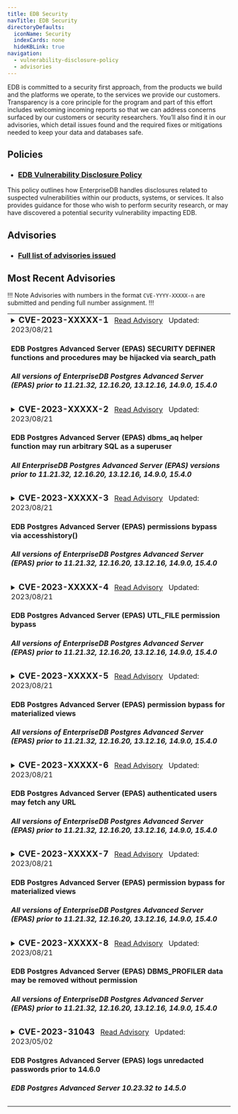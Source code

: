 ```yaml
---
title: EDB Security
navTitle: EDB Security
directoryDefaults:
  iconName: Security
  indexCards: none
  hideKBLink: true
navigation:
  - vulnerability-disclosure-policy
  - advisories
---
```


EDB is committed to a security first approach, from the products we build and the platforms we operate, to the services we provide our customers. Transparency is a core principle for the program and part of this effort includes welcoming incoming reports so that we can address concerns surfaced by our customers or security researchers. You’ll also find it in our advisories, which detail issues found and the required fixes or mitigations needed to keep your data and databases safe.

## Policies

* <h3><a href="vulnerability-disclosure-policy">EDB Vulnerability Disclosure Policy</a></h3>
This policy outlines how EnterpriseDB handles disclosures related to suspected vulnerabilities within our products, systems, or services. It also provides guidance for those who wish to perform security research, or may have discovered a potential security vulnerability impacting EDB.

## Advisories

* <h3><a href="advisories/">Full list of advisories issued</a></h3>

## Most Recent Advisories

!!! Note
Advisories with numbers in the format `CVE-YYYY-XXXXX-n` are submitted and pending full number assignment.
!!!

<table class="table-bordered"><tr><td>
<details><summary><h3 style="display:inline">CVE-2023-XXXXX-1</h3>
<span>
&nbsp;&nbsp;<a href="advisories/cve2023xxxxx1">Read Advisory</a>
&nbsp;&nbsp;Updated: </span><span>2023/08/21</span>
<h4>EDB Postgres Advanced Server (EPAS) SECURITY DEFINER functions and procedures may be hijacked via search_path</h4>
<h5>All versions of EnterpriseDB Postgres Advanced Server (EPAS) prior to 11.21.32, 12.16.20, 13.12.16, 14.9.0, 15.4.0</h5>
</summary>
<hr/>
<em>Summary:</em>&nbsp;
All versions of EnterpriseDB Postgres Advanced Server (EPAS) prior to 11.21.32, 12.16.20, 13.12.16, 14.9.0 and 15.4.0 contain packages, standalone packages and functions that run SECURITY DEFINER but are inadequately secured against search_path attacks. 
<br/>
<a href="advisories/cve2023xxxxx1">Read More...</a>
</details>
</td></tr>


<tr><td>
<details><summary><h3 style="display:inline">CVE-2023-XXXXX-2</h3>
<span>
&nbsp;&nbsp;<a href="advisories/cve2023xxxxx2">Read Advisory</a>
&nbsp;&nbsp;Updated: </span><span>2023/08/21</span>
<h4>EDB Postgres Advanced Server (EPAS) dbms_aq helper function may run arbitrary SQL as a superuser
</h4>
<h5>All EnterpriseDB Postgres Advanced Server (EPAS) versions prior to 11.21.32, 12.16.20, 13.12.16, 14.9.0, 15.4.0 </h5>
</summary>
<hr/>
<em>Summary:</em>&nbsp;
All versions of EnterpriseDB Postgres Advanced Server (EPAS) prior to 11.21.32, 12.16.20, 13.12.16, 14.9.0 and 15.4.0 contain the function _dbms_aq_move_to_exception_queue which may be used to elevate a user’s privileges to superuser. This function accepts the OID of a table, then accesses that table as the superuser using SELECT and DML commands. 
<br/>
<a href="advisories/cve2023xxxxx2">Read More...</a>
</details>
</td></tr>



<tr><td>
<details><summary><h3 style="display:inline">CVE-2023-XXXXX-3</h3>
<span>
&nbsp;&nbsp;<a href="advisories/cve2023xxxxx3">Read Advisory</a>
&nbsp;&nbsp;Updated: </span><span>2023/08/21</span>
<h4>EDB Postgres Advanced Server (EPAS) permissions bypass via accesshistory() 
</h4>
<h5>All versions of EnterpriseDB Postgres Advanced Server (EPAS) prior to 11.21.32, 12.16.20, 13.12.16, 14.9.0, 15.4.0</h5>
</summary>
<hr/>
<em>Summary:</em>&nbsp;
All versions of EnterpriseDB Postgres Advanced Server (EPAS) prior to 11.21.32, 12.16.20, 13.12.16, 14.9.0 and 15.4.0 allow an authenticated user to to obtain information about whether certain files exist on disk, what errors if any occur when attempting to read them, and some limited information about their contents regardless of permissions. This can occur when a superuser has configured one or more directories for filesystem access via CREATE DIRECTORY and adopted certain non-default settings for log_line_prefix and log_connections.  <br/>
<a href="advisories/cve2023xxxxx3">Read More...</a>
</details>
</td></tr>




<tr><td>
<details><summary><h3 style="display:inline">CVE-2023-XXXXX-4</h3>
<span>
&nbsp;&nbsp;<a href="advisories/cve2023xxxxx4">Read Advisory</a>
&nbsp;&nbsp;Updated: </span><span>2023/08/21</span>
<h4>EDB Postgres Advanced Server (EPAS) UTL_FILE permission bypass
</h4>
<h5>All versions of EnterpriseDB Postgres Advanced Server (EPAS) prior to 11.21.32, 12.16.20, 13.12.16, 14.9.0, 15.4.0</h5></summary>
<hr/>
<em>Summary:</em>&nbsp;
All versions of EnterpriseDB Postgres Advanced Server (EPAS) prior to 11.21.32, 12.16.20, 13.12.16, 14.9.0 and 15.4.0 may allow an authenticated user to bypass authorization requirements and access underlying implementation functions. When a superuser has configured file locations using CREATE DIRECTORY, these functions allow users to take a wide range of actions, including read, write, copy, rename, and delete. 
<br/>
<a href="advisories/cve2023xxxxx4">Read More...</a>
</details></td></tr>

<tr><td>
<details><summary><h3 style="display:inline">CVE-2023-XXXXX-5</h3>
<span>
&nbsp;&nbsp;<a href="advisories/cve2023xxxxx5">Read Advisory</a>
&nbsp;&nbsp;Updated: </span><span>2023/08/21</span>
<h4>EDB Postgres Advanced Server (EPAS) permission bypass for materialized views
</h4>
<h5>All versions of EnterpriseDB Postgres Advanced Server (EPAS) prior to 11.21.32, 12.16.20, 13.12.16, 14.9.0, 15.4.0</h5>
</summary>
<hr/>
<em>Summary:</em>&nbsp;
All versions of EnterpriseDB Postgres Advanced Server (EPAS) up to 11.21.32, 12.16.20, 13.12.16, 14.9.0 and 15.4.0 using DBMS_MVIEW allows an authenticated user to refresh any materialized view, regardless of that user’s permissions.  
<br/>
<a href="advisories/cve2023xxxxx5">Read More...</a>
</details></td></tr>

<tr><td>
<details><summary><h3 style="display:inline">CVE-2023-XXXXX-6</h3>
<span>
&nbsp;&nbsp;<a href="advisories/cve2023xxxxx6">Read Advisory</a>
&nbsp;&nbsp;Updated: </span><span>2023/08/21</span>
<h4>EDB Postgres Advanced Server (EPAS) authenticated users may fetch any URL
</h4>
<h5>All versions of EnterpriseDB Postgres Advanced Server (EPAS) prior to 11.21.32, 12.16.20, 13.12.16, 14.9.0, 15.4.0</h5>
</summary>
<hr/>
<em>Summary:</em>&nbsp;
All versions of EnterpriseDB Postgres Advanced Server (EPAS) up to 11.21,32, 12.16.20, 13.12.16, 14.9.0 and 15.4.0 contain the functions `get_url_as_text` and `get_url_as_bytea`. These functions are publicly executable, thus permitting an authenticated user to read any file from the local filesystem or remote system regardless of that user's permissions.
<br/>
<a href="advisories/cve2023xxxxx6">Read More...</a>
</details></td></tr>

<tr><td>
<details><summary><h3 style="display:inline">CVE-2023-XXXXX-7</h3>
<span>
&nbsp;&nbsp;<a href="advisories/cve2023xxxxx7">Read Advisory</a>
&nbsp;&nbsp;Updated: </span><span>2023/08/21</span>
<h4>EDB Postgres Advanced Server (EPAS) permission bypass for materialized views
</h4>
<h5>All versions of EnterpriseDB Postgres Advanced Server (EPAS) prior to 11.21.32, 12.16.20, 13.12.16, 14.9.0, 15.4.0</h5>
</summary>
<hr/>
<em>Summary:</em>&nbsp;
All versions of EnterpriseDB Postgres Advanced Server (EPAS) prior to 11.21.32, 12.16.20, 13.12.16, 14.9.0 and 15.4.0, using UTL_ENCODE allows an authenticated user to read any large object, regardless of that users permissions.
<br/>
<a href="advisories/cve2023xxxxx7">Read More...</a>
</details></td></tr>

<tr><td>
<details><summary><h3 style="display:inline">CVE-2023-XXXXX-8</h3>
<span>
&nbsp;&nbsp;<a href="advisories/cve2023xxxxx8">Read Advisory</a>
&nbsp;&nbsp;Updated: </span><span>2023/08/21</span>
<h4>EDB Postgres Advanced Server (EPAS) DBMS_PROFILER data may be removed without permission
</h4>
<h5>All versions of EnterpriseDB Postgres Advanced Server (EPAS) prior to 11.21.32, 12.16.20, 13.12.16, 14.9.0, 15.4.0</h5>
</summary>
<hr/>
<em>Summary:</em>&nbsp;
All versions of EnterpriseDB Postgres Advanced Server (EPAS) prior to 11.21.32, 12.16.20, 13.12.16, 14.9.0 and 15.4.0 permit an authenticated user to use DBMS_PROFILER to remove all accumulated profiling data on a system-wide basis, regardless of that user’s permissions.
<br/>
<a href="advisories/cve2023xxxxx8">Read More...</a>
</details></td></tr>

<tr><td>
<details><summary><h3 style="display:inline">CVE-2023-31043</h3>
<span>
&nbsp;&nbsp;<a href="advisories/cve202331043">Read Advisory</a>
&nbsp;&nbsp;Updated: </span><span>2023/05/02</span>
<h4>EDB Postgres Advanced Server (EPAS) logs unredacted passwords prior to 14.6.0
</h4>
<h5>EDB Postgres Advanced Server 10.23.32 to 14.5.0</h5>
</summary>
<hr/>
<em>Summary:</em>&nbsp;
EDB Postgres Advanced Server (EPAS) versions before 14.6.0 log unredacted passwords in situations where optional parameters are used with CREATE/ALTER USER/GROUP/ROLE, and redacting was configured with edb_filter_log.redact_password_commands. The fixed versions are 10.23.33, 11.18.29, 12.13.17, 13.9.13, and 14.6.0.
<br/>
<a href="advisories/cve202331043">Read More...</a>
</details></td></tr>
</table>
